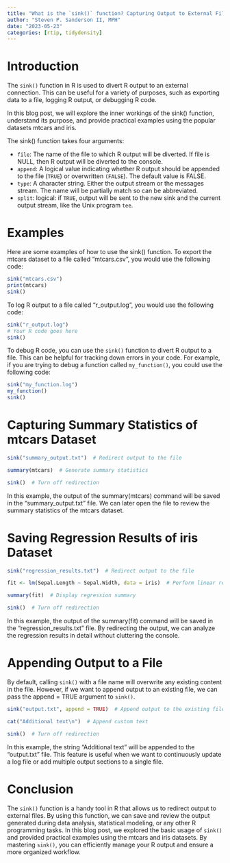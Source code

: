 ```yaml
---
title: "What is the `sink()` function? Capturing Output to External Files"
author: "Steven P. Sanderson II, MPH"
date: "2023-05-23"
categories: [rtip, tidydensity]
---
```


# Introduction

The `sink()` function in R is used to divert R output to an external connection. This can be useful for a variety of purposes, such as exporting data to a file, logging R output, or debugging R code.

In this blog post, we will explore the inner workings of the sink() function, understand its purpose, and provide practical examples using the popular datasets mtcars and iris.

The sink() function takes four arguments:

*    `file`: The name of the file to which R output will be diverted. If file is NULL, then R output will be diverted to the console.
*    `append`: A logical value indicating whether R output should be appended to the file (`TRUE`) or overwritten `(FALSE`). The default value is FALSE.
*   `type`: A character string. Either the output stream or the messages stream. The name will be partially match so can be abbreviated.
*   `split`: logical: if `TRUE`, output will be sent to the new sink and the current output stream, like the Unix program `tee`.

# Examples

Here are some examples of how to use the sink() function. To export the mtcars dataset to a file called "mtcars.csv", you would use the following code:

```r
sink("mtcars.csv")
print(mtcars)
sink()
```

To log R output to a file called "r_output.log", you would use the following code:

```r
sink("r_output.log")
# Your R code goes here
sink()
```

To debug R code, you can use the `sink()` function to divert R output to a file. This can be helpful for tracking down errors in your code. For example, if you are trying to debug a function called `my_function()`, you could use the following code:

```r
sink("my_function.log")
my_function()
sink()
```

# Capturing Summary Statistics of mtcars Dataset

```r
sink("summary_output.txt")  # Redirect output to the file

summary(mtcars)  # Generate summary statistics

sink()  # Turn off redirection
```

In this example, the output of the summary(mtcars) command will be saved in the "summary_output.txt" file. We can later open the file to review the summary statistics of the mtcars dataset.

# Saving Regression Results of iris Dataset

```r
sink("regression_results.txt")  # Redirect output to the file

fit <- lm(Sepal.Length ~ Sepal.Width, data = iris)  # Perform linear regression

summary(fit)  # Display regression summary

sink()  # Turn off redirection
```

In this example, the output of the summary(fit) command will be saved in the "regression_results.txt" file. By redirecting the output, we can analyze the regression results in detail without cluttering the console.

# Appending Output to a File

By default, calling `sink()` with a file name will overwrite any existing content in the file. However, if we want to append output to an existing file, we can pass the append = TRUE argument to `sink()`.

```r
sink("output.txt", append = TRUE)  # Append output to the existing file

cat("Additional text\n")  # Append custom text

sink()  # Turn off redirection
```

In this example, the string "Additional text" will be appended to the "output.txt" file. This feature is useful when we want to continuously update a log file or add multiple output sections to a single file.

# Conclusion

The `sink()` function is a handy tool in R that allows us to redirect output to external files. By using this function, we can save and review the output generated during data analysis, statistical modeling, or any other R programming tasks. In this blog post, we explored the basic usage of `sink()` and provided practical examples using the mtcars and iris datasets. By mastering `sink()`, you can efficiently manage your R output and ensure a more organized workflow.
